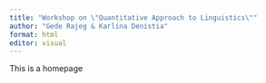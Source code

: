 ```yaml
---
title: "Workshop on \"Quantitative Approach to Linguistics\""
author: "Gede Rajeg & Karlina Denistia"
format: html
editor: visual
---
```


This is a homepage
